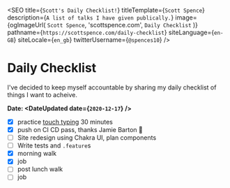 
<SEO
  title={`Scott's Daily Checklist!`}
  titleTemplate={`Scott Spence`}
  description={`A list of talks I have given publically.`}
  image={ogImageUrl(
    `Scott Spence`,
    'scottspence.com',
    `Daily Checklist`
  )}
  pathname={`https://scottspence.com/daily-checklist`}
  siteLanguage={`en-GB`}
  siteLocale={`en_gb`}
  twitterUsername={`@spences10`}
/>

# Daily Checklist

I've decided to keep myself accountable by sharing my daily checklist
of things I want to acheive.

**Date: <DateUpdated date={`2020-12-17`} />**

- [x] practice [touch typing] 30 minutes
- [x] push on CI CD pass, thanks Jamie Barton 🙏
- [ ] Site redesign using Chakra UI, plan components
- [ ] Write tests and `.feature`s
- [x] morning walk
- [x] job
- [ ] post lunch walk
- [ ] job

<PopularPosts />

<!-- Links -->

[touch typing]: https://www.typingclub.com/
